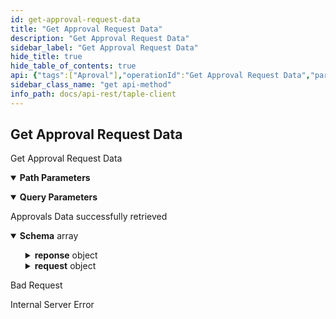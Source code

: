 ```yaml
---
id: get-approval-request-data
title: "Get Approval Request Data"
description: "Get Approval Request Data"
sidebar_label: "Get Approval Request Data"
hide_title: true
hide_table_of_contents: true
api: {"tags":["Aproval"],"operationId":"Get Approval Request Data","parameters":[{"name":"id","in":"path","description":"Approval's unique id","required":true,"schema":{"type":"string"}},{"name":"status","in":"query","description":"Approval's status (possibilities: pending, obsolete, responded)","required":false,"schema":{"type":"string","nullable":true}},{"name":"from","in":"query","description":"Id of initial approval","required":false,"schema":{"type":"string","nullable":true}},{"name":"quantity","in":"query","description":"Quantity of approvals requested","required":false,"schema":{"type":"integer","nullable":true}}],"responses":{"200":{"description":"Approvals Data successfully retrieved","content":{"application/json":{"schema":{"type":"array","items":{"type":"object","required":["id","request","state"],"properties":{"id":{"type":"string","description":"Approval request identifier"},"reponse":{"allOf":[{"type":"object","properties":{"ApprovalResponseBody":{"type":"object","required":["appr_req_hash","approved"],"properties":{"appr_req_hash":{"type":"string","description":"Hash of the request for approval"},"approved":{"type":"boolean","description":"Value specifying if it has been approved"}}},"SignatureBody":{"type":"object","required":["signer","timestamp","value"],"properties":{"signer":{"type":"string","description":"Signature of the issuer"},"timestamp":{"type":"integer","format":"int64","description":"Timestamp at which the signature was made","minimum":0},"value":{"type":"string","description":"Signature value"}}}}}],"nullable":true},"request":{"type":"object","properties":{"ApprovalRequestResponse":{"type":"object","required":["event_request","sn","gov_version","patch","state_hash","hash_prev_event"],"properties":{"event_request":{"type":"object","properties":{"EventRequestBody":{"oneOf":[{"type":"object","required":["Create"],"properties":{"Create":{"type":"object","required":["governance_id","schema_id","namespace","name"],"properties":{"governance_id":{"type":"string","description":"Governance identifier"},"name":{"type":"string","description":"Name of subject"},"namespace":{"type":"string","description":"Namespace to which the subject belongs"},"public_key":{"type":"string","description":"Public key of the subject","nullable":true},"schema_id":{"type":"string","description":"Subject schema json identifier"}}}}},{"type":"object","required":["Fact"],"properties":{"Fact":{"type":"object","required":["subject_id","payload"],"properties":{"payload":{"description":"Changes to be applied to the subject"},"subject_id":{"type":"string","description":"Subject identifier"}}}}},{"type":"object","required":["Transfer"],"properties":{"Transfer":{"type":"object","required":["subject_id","public_key"],"properties":{"public_key":{"type":"string","description":"Public key of the new owner"},"subject_id":{"type":"string","description":"Subject identifier"}}}}},{"type":"object","required":["EOL"],"properties":{"EOL":{"type":"object","required":["subject_id"],"properties":{"subject_id":{"type":"string","description":"Subject identifier"}}}}}]},"SignatureBody":{"type":"object","required":["signer","timestamp","value"],"properties":{"signer":{"type":"string","description":"Signature of the issuer"},"timestamp":{"type":"integer","format":"int64","description":"Timestamp at which the signature was made","minimum":0},"value":{"type":"string","description":"Signature value"}}}}},"gov_version":{"type":"integer","format":"int64","description":"Governance version","minimum":0},"hash_prev_event":{"type":"string","description":"Previous event hash"},"patch":{"description":"Changes to be applied to the subject"},"sn":{"type":"integer","format":"int64","description":"Current sequence number of the subject","minimum":0},"state_hash":{"type":"string","description":"Hash of the state"}}},"SignatureBody":{"type":"object","required":["signer","timestamp","value"],"properties":{"signer":{"type":"string","description":"Signature of the issuer"},"timestamp":{"type":"integer","format":"int64","description":"Timestamp at which the signature was made","minimum":0},"value":{"type":"string","description":"Signature value"}}}}},"state":{"type":"string","enum":["Pending","RespondedAccepted","RespondedRejected","Obsolete"]}}}},"example":[{"id":"J5dfpH-ahrqSo-od4jyZkubyO-XWFJSQ9maK73jKI4Ao","reponse":null,"request":{"event_request":{"Fact":{"payload":{"Patch":{"data":[{"op":"add","path":"/members/0","value":{"id":"EbwR0yYrCYpTzlN5i5GX_MtAbKRw5y2euv3TqiTgwggs","name":"WPO"}}]}},"subject_id":"JoifaSpfenD2bEPeBLvUTWh30brm4tKcvdW8exQnkGoQ"},"signature":{"signer":"EbwR0yYrCYpTzlN5i5GX_MtAbKRw5y2euv3TqiTgwggs","timestamp":168864358,"value":"SE4yS1Q1Smhm3Az3r6WNFKAGd2Us69vyUA3j5q_riE6MICh_Ub2fSLxNS3Nn-g_CpppvABq6s_c8dF5kbmUir4Ag"}},"gov_version":0,"hash_prev_event":"JLic8SLrT7tJxA9B3aLaaKaIEuV7Wouo2ogHCid6O4g8","patch":[{"op":"add","path":"/members/0","value":{"id":"EbwR0yYrCYpTzlN5i5GX_MtAbKRw5y2euv3TqiTgwggs","name":"WPO"}}],"signature":{"signer":"E0gaiDcPRVmYLUGbseHmBk2_2H-FAlSgaO6ZMOXhh4Gs","timestamp":168864358,"value":"SEFyfXR6kE04gGdCtXZN-So6nNJAAe1qwnTkl0UuoFpCEEuQhwkZND77o1Y9OVuVus8mgGtyAdTi-A7_0MkDKgBw"},"sn":1,"state_hash":"JbDVCZxkDkZ5gLCc7Ge5X75pHHf8dA7_s8UynsnzG5o8"},"state":"Pending"}]}}},"400":{"description":"Bad Request"},"500":{"description":"Internal Server Error"}},"description":"Get Approval Request Data","method":"get","path":"/api/approval-requests","security":[],"securitySchemes":{"api_key":{"type":"apiKey","in":"header","name":"x-api-key"}},"info":{"title":"taple-client","description":"","contact":{"name":"Open Canarias S.L.","email":"taple@opencanarias.com"},"license":{"name":""},"version":"0.2.0-dev"},"postman":{"name":"Get Approval Request Data","description":{"type":"text/plain"},"url":{"path":["api","approval-requests"],"host":["{{baseUrl}}"],"query":[{"disabled":false,"description":{"content":"Approval's status (possibilities: pending, obsolete, responded)","type":"text/plain"},"key":"status","value":""},{"disabled":false,"description":{"content":"Id of initial approval","type":"text/plain"},"key":"from","value":""},{"disabled":false,"description":{"content":"Quantity of approvals requested","type":"text/plain"},"key":"quantity","value":""}],"variable":[{"disabled":false,"description":{"content":"(Required) Approval's unique id","type":"text/plain"},"type":"any","value":"","key":"id"}]},"header":[{"key":"Accept","value":"application/json"}],"method":"GET"}}
sidebar_class_name: "get api-method"
info_path: docs/api-rest/taple-client
---
```



## Get Approval Request Data



Get Approval Request Data

<details style={{"marginBottom":"1rem"}} data-collapsed={false} open={true}><summary style={{}}><strong>Path Parameters</strong></summary><div><ul><ParamsItem className={"paramsItem"} param={{"name":"id","in":"path","description":"Approval's unique id","required":true,"schema":{"type":"string"}}}></ParamsItem></ul></div></details><details style={{"marginBottom":"1rem"}} data-collapsed={false} open={true}><summary style={{}}><strong>Query Parameters</strong></summary><div><ul><ParamsItem className={"paramsItem"} param={{"name":"status","in":"query","description":"Approval's status (possibilities: pending, obsolete, responded)","required":false,"schema":{"type":"string","nullable":true}}}></ParamsItem><ParamsItem className={"paramsItem"} param={{"name":"from","in":"query","description":"Id of initial approval","required":false,"schema":{"type":"string","nullable":true}}}></ParamsItem><ParamsItem className={"paramsItem"} param={{"name":"quantity","in":"query","description":"Quantity of approvals requested","required":false,"schema":{"type":"integer","nullable":true}}}></ParamsItem></ul></div></details><div><ApiTabs><TabItem label={"200"} value={"200"}><div>

Approvals Data successfully retrieved

</div><div><MimeTabs schemaType={"response"}><TabItem label={"application/json"} value={"application/json"}><SchemaTabs><TabItem label={"Schema"} value={"Schema"}><details style={{}} data-collapsed={false} open={true}><summary style={{"textAlign":"left"}}><strong>Schema</strong><span style={{"opacity":"0.6"}}> array</span></summary><div style={{"textAlign":"left","marginLeft":"1rem"}}></div><ul style={{"marginLeft":"1rem"}}><SchemaItem collapsible={false} name={"id"} required={false} schemaDescription={"Approval request identifier"} schemaName={"string"} qualifierMessage={undefined} defaultValue={undefined}></SchemaItem><SchemaItem collapsible={true} className={"schemaItem"}><details style={{}}><summary style={{}}><strong>reponse</strong><span style={{"opacity":"0.6"}}> object</span></summary><div style={{"marginLeft":"1rem"}}><SchemaItem collapsible={true} className={"schemaItem"}><details style={{}}><summary style={{}}><strong>ApprovalResponseBody</strong><span style={{"opacity":"0.6"}}> object</span></summary><div style={{"marginLeft":"1rem"}}><SchemaItem collapsible={false} name={"appr_req_hash"} required={false} schemaDescription={"Hash of the request for approval"} schemaName={"string"} qualifierMessage={undefined} defaultValue={undefined}></SchemaItem><SchemaItem collapsible={false} name={"approved"} required={false} schemaDescription={"Value specifying if it has been approved"} schemaName={"boolean"} qualifierMessage={undefined} defaultValue={undefined}></SchemaItem></div></details></SchemaItem><SchemaItem collapsible={true} className={"schemaItem"}><details style={{}}><summary style={{}}><strong>SignatureBody</strong><span style={{"opacity":"0.6"}}> object</span></summary><div style={{"marginLeft":"1rem"}}><SchemaItem collapsible={false} name={"signer"} required={false} schemaDescription={"Signature of the issuer"} schemaName={"string"} qualifierMessage={undefined} defaultValue={undefined}></SchemaItem><SchemaItem collapsible={false} name={"timestamp"} required={false} schemaDescription={"Timestamp at which the signature was made"} schemaName={"int64"} qualifierMessage={undefined} defaultValue={undefined}></SchemaItem><SchemaItem collapsible={false} name={"value"} required={false} schemaDescription={"Signature value"} schemaName={"string"} qualifierMessage={undefined} defaultValue={undefined}></SchemaItem></div></details></SchemaItem></div></details></SchemaItem><SchemaItem collapsible={true} className={"schemaItem"}><details style={{}}><summary style={{}}><strong>request</strong><span style={{"opacity":"0.6"}}> object</span></summary><div style={{"marginLeft":"1rem"}}><SchemaItem collapsible={true} className={"schemaItem"}><details style={{}}><summary style={{}}><strong>ApprovalRequestResponse</strong><span style={{"opacity":"0.6"}}> object</span></summary><div style={{"marginLeft":"1rem"}}><SchemaItem collapsible={true} className={"schemaItem"}><details style={{}}><summary style={{}}><strong>event_request</strong><span style={{"opacity":"0.6"}}> object</span></summary><div style={{"marginLeft":"1rem"}}><SchemaItem collapsible={true} className={"schemaItem"}><details style={{}}><summary style={{}}><strong>EventRequestBody</strong><span style={{"opacity":"0.6"}}> object</span></summary><div style={{"marginLeft":"1rem"}}><div><div><span className={"badge badge--info"}>oneOf</span><SchemaTabs><TabItem label={"MOD1"} value={"0-item-properties"}><SchemaItem collapsible={true} className={"schemaItem"}><details style={{}}><summary style={{}}><strong>Create</strong><span style={{"opacity":"0.6"}}> object</span></summary><div style={{"marginLeft":"1rem"}}><SchemaItem collapsible={false} name={"governance_id"} required={false} schemaDescription={"Governance identifier"} schemaName={"string"} qualifierMessage={undefined} defaultValue={undefined}></SchemaItem><SchemaItem collapsible={false} name={"name"} required={false} schemaDescription={"Name of subject"} schemaName={"string"} qualifierMessage={undefined} defaultValue={undefined}></SchemaItem><SchemaItem collapsible={false} name={"namespace"} required={false} schemaDescription={"Namespace to which the subject belongs"} schemaName={"string"} qualifierMessage={undefined} defaultValue={undefined}></SchemaItem><SchemaItem collapsible={false} name={"public_key"} required={false} schemaDescription={"Public key of the subject"} schemaName={"string"} qualifierMessage={undefined} defaultValue={undefined}></SchemaItem><SchemaItem collapsible={false} name={"schema_id"} required={false} schemaDescription={"Subject schema json identifier"} schemaName={"string"} qualifierMessage={undefined} defaultValue={undefined}></SchemaItem></div></details></SchemaItem></TabItem><TabItem label={"MOD2"} value={"1-item-properties"}><SchemaItem collapsible={true} className={"schemaItem"}><details style={{}}><summary style={{}}><strong>Fact</strong><span style={{"opacity":"0.6"}}> object</span></summary><div style={{"marginLeft":"1rem"}}><SchemaItem collapsible={false} name={"payload"} required={false} schemaDescription={"Changes to be applied to the subject"} schemaName={""} qualifierMessage={undefined} defaultValue={undefined}></SchemaItem><SchemaItem collapsible={false} name={"subject_id"} required={false} schemaDescription={"Subject identifier"} schemaName={"string"} qualifierMessage={undefined} defaultValue={undefined}></SchemaItem></div></details></SchemaItem></TabItem><TabItem label={"MOD3"} value={"2-item-properties"}><SchemaItem collapsible={true} className={"schemaItem"}><details style={{}}><summary style={{}}><strong>Transfer</strong><span style={{"opacity":"0.6"}}> object</span></summary><div style={{"marginLeft":"1rem"}}><SchemaItem collapsible={false} name={"public_key"} required={false} schemaDescription={"Public key of the new owner"} schemaName={"string"} qualifierMessage={undefined} defaultValue={undefined}></SchemaItem><SchemaItem collapsible={false} name={"subject_id"} required={false} schemaDescription={"Subject identifier"} schemaName={"string"} qualifierMessage={undefined} defaultValue={undefined}></SchemaItem></div></details></SchemaItem></TabItem><TabItem label={"MOD4"} value={"3-item-properties"}><SchemaItem collapsible={true} className={"schemaItem"}><details style={{}}><summary style={{}}><strong>EOL</strong><span style={{"opacity":"0.6"}}> object</span></summary><div style={{"marginLeft":"1rem"}}><SchemaItem collapsible={false} name={"subject_id"} required={false} schemaDescription={"Subject identifier"} schemaName={"string"} qualifierMessage={undefined} defaultValue={undefined}></SchemaItem></div></details></SchemaItem></TabItem></SchemaTabs></div></div></div></details></SchemaItem><SchemaItem collapsible={true} className={"schemaItem"}><details style={{}}><summary style={{}}><strong>SignatureBody</strong><span style={{"opacity":"0.6"}}> object</span></summary><div style={{"marginLeft":"1rem"}}><SchemaItem collapsible={false} name={"signer"} required={false} schemaDescription={"Signature of the issuer"} schemaName={"string"} qualifierMessage={undefined} defaultValue={undefined}></SchemaItem><SchemaItem collapsible={false} name={"timestamp"} required={false} schemaDescription={"Timestamp at which the signature was made"} schemaName={"int64"} qualifierMessage={undefined} defaultValue={undefined}></SchemaItem><SchemaItem collapsible={false} name={"value"} required={false} schemaDescription={"Signature value"} schemaName={"string"} qualifierMessage={undefined} defaultValue={undefined}></SchemaItem></div></details></SchemaItem></div></details></SchemaItem><SchemaItem collapsible={false} name={"gov_version"} required={false} schemaDescription={"Governance version"} schemaName={"int64"} qualifierMessage={undefined} defaultValue={undefined}></SchemaItem><SchemaItem collapsible={false} name={"hash_prev_event"} required={false} schemaDescription={"Previous event hash"} schemaName={"string"} qualifierMessage={undefined} defaultValue={undefined}></SchemaItem><SchemaItem collapsible={false} name={"patch"} required={false} schemaDescription={"Changes to be applied to the subject"} schemaName={""} qualifierMessage={undefined} defaultValue={undefined}></SchemaItem><SchemaItem collapsible={false} name={"sn"} required={false} schemaDescription={"Current sequence number of the subject"} schemaName={"int64"} qualifierMessage={undefined} defaultValue={undefined}></SchemaItem><SchemaItem collapsible={false} name={"state_hash"} required={false} schemaDescription={"Hash of the state"} schemaName={"string"} qualifierMessage={undefined} defaultValue={undefined}></SchemaItem></div></details></SchemaItem><SchemaItem collapsible={true} className={"schemaItem"}><details style={{}}><summary style={{}}><strong>SignatureBody</strong><span style={{"opacity":"0.6"}}> object</span></summary><div style={{"marginLeft":"1rem"}}><SchemaItem collapsible={false} name={"signer"} required={false} schemaDescription={"Signature of the issuer"} schemaName={"string"} qualifierMessage={undefined} defaultValue={undefined}></SchemaItem><SchemaItem collapsible={false} name={"timestamp"} required={false} schemaDescription={"Timestamp at which the signature was made"} schemaName={"int64"} qualifierMessage={undefined} defaultValue={undefined}></SchemaItem><SchemaItem collapsible={false} name={"value"} required={false} schemaDescription={"Signature value"} schemaName={"string"} qualifierMessage={undefined} defaultValue={undefined}></SchemaItem></div></details></SchemaItem></div></details></SchemaItem><SchemaItem collapsible={false} name={"state"} required={false} schemaDescription={undefined} schemaName={"string"} qualifierMessage={"**Possible values:** [`Pending`, `RespondedAccepted`, `RespondedRejected`, `Obsolete`]"} defaultValue={undefined}></SchemaItem></ul></details></TabItem><TabItem label={"Example (from schema)"} value={"Example (from schema)"}><ResponseSamples responseExample={"[\n  {\n    \"id\": \"string\",\n    \"reponse\": {\n      \"ApprovalResponseBody\": {\n        \"appr_req_hash\": \"string\",\n        \"approved\": true\n      },\n      \"SignatureBody\": {\n        \"signer\": \"string\",\n        \"timestamp\": 0,\n        \"value\": \"string\"\n      }\n    },\n    \"request\": {\n      \"ApprovalRequestResponse\": {\n        \"event_request\": {\n          \"EventRequestBody\": {\n            \"Create\": {\n              \"governance_id\": \"string\",\n              \"name\": \"string\",\n              \"namespace\": \"string\",\n              \"public_key\": \"string\",\n              \"schema_id\": \"string\"\n            }\n          },\n          \"SignatureBody\": {\n            \"signer\": \"string\",\n            \"timestamp\": 0,\n            \"value\": \"string\"\n          }\n        },\n        \"gov_version\": 0,\n        \"hash_prev_event\": \"string\",\n        \"sn\": 0,\n        \"state_hash\": \"string\"\n      },\n      \"SignatureBody\": {\n        \"signer\": \"string\",\n        \"timestamp\": 0,\n        \"value\": \"string\"\n      }\n    },\n    \"state\": \"Pending\"\n  }\n]"} language={"json"}></ResponseSamples></TabItem><TabItem label={"Example"} value={"Example"}><ResponseSamples responseExample={"[\n  {\n    \"id\": \"J5dfpH-ahrqSo-od4jyZkubyO-XWFJSQ9maK73jKI4Ao\",\n    \"reponse\": null,\n    \"request\": {\n      \"event_request\": {\n        \"Fact\": {\n          \"payload\": {\n            \"Patch\": {\n              \"data\": [\n                {\n                  \"op\": \"add\",\n                  \"path\": \"/members/0\",\n                  \"value\": {\n                    \"id\": \"EbwR0yYrCYpTzlN5i5GX_MtAbKRw5y2euv3TqiTgwggs\",\n                    \"name\": \"WPO\"\n                  }\n                }\n              ]\n            }\n          },\n          \"subject_id\": \"JoifaSpfenD2bEPeBLvUTWh30brm4tKcvdW8exQnkGoQ\"\n        },\n        \"signature\": {\n          \"signer\": \"EbwR0yYrCYpTzlN5i5GX_MtAbKRw5y2euv3TqiTgwggs\",\n          \"timestamp\": 168864358,\n          \"value\": \"SE4yS1Q1Smhm3Az3r6WNFKAGd2Us69vyUA3j5q_riE6MICh_Ub2fSLxNS3Nn-g_CpppvABq6s_c8dF5kbmUir4Ag\"\n        }\n      },\n      \"gov_version\": 0,\n      \"hash_prev_event\": \"JLic8SLrT7tJxA9B3aLaaKaIEuV7Wouo2ogHCid6O4g8\",\n      \"patch\": [\n        {\n          \"op\": \"add\",\n          \"path\": \"/members/0\",\n          \"value\": {\n            \"id\": \"EbwR0yYrCYpTzlN5i5GX_MtAbKRw5y2euv3TqiTgwggs\",\n            \"name\": \"WPO\"\n          }\n        }\n      ],\n      \"signature\": {\n        \"signer\": \"E0gaiDcPRVmYLUGbseHmBk2_2H-FAlSgaO6ZMOXhh4Gs\",\n        \"timestamp\": 168864358,\n        \"value\": \"SEFyfXR6kE04gGdCtXZN-So6nNJAAe1qwnTkl0UuoFpCEEuQhwkZND77o1Y9OVuVus8mgGtyAdTi-A7_0MkDKgBw\"\n      },\n      \"sn\": 1,\n      \"state_hash\": \"JbDVCZxkDkZ5gLCc7Ge5X75pHHf8dA7_s8UynsnzG5o8\"\n    },\n    \"state\": \"Pending\"\n  }\n]"} language={"json"}></ResponseSamples></TabItem></SchemaTabs></TabItem></MimeTabs></div></TabItem><TabItem label={"400"} value={"400"}><div>

Bad Request

</div><div></div></TabItem><TabItem label={"500"} value={"500"}><div>

Internal Server Error

</div><div></div></TabItem></ApiTabs></div>
      